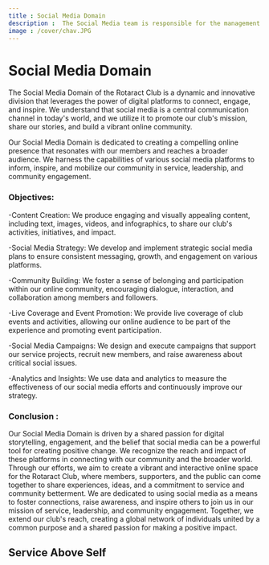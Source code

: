 ```yaml
---
title : Social Media Domain
description :  The Social Media team is responsible for the management of online content, and promotion of the organization's brand and message across various platforms.
image : /cover/chav.JPG
---
```


# Social Media Domain

The Social Media Domain of the Rotaract Club is a dynamic and innovative division that leverages the power of digital platforms to connect, engage, and inspire. We understand that social media is a central communication channel in today's world, and we utilize it to promote our club's mission, share our stories, and build a vibrant online community.

Our Social Media Domain is dedicated to creating a compelling online presence that resonates with our members and reaches a broader audience. We harness the capabilities of various social media platforms to inform, inspire, and mobilize our community in service, leadership, and community engagement.


### Objectives:

-Content Creation: We produce engaging and visually appealing content, including text, images, videos, and infographics, to share our club's activities, initiatives, and impact.

-Social Media Strategy: We develop and implement strategic social media plans to ensure consistent messaging, growth, and engagement on various platforms.

-Community Building: We foster a sense of belonging and participation within our online community, encouraging dialogue, interaction, and collaboration among members and followers.

-Live Coverage and Event Promotion: We provide live coverage of club events and activities, allowing our online audience to be part of the experience and promoting event participation.

-Social Media Campaigns: We design and execute campaigns that support our service projects, recruit new members, and raise awareness about critical social issues.

-Analytics and Insights: We use data and analytics to measure the effectiveness of our social media efforts and continuously improve our strategy.


### Conclusion :
Our Social Media Domain is driven by a shared passion for digital storytelling, engagement, and the belief that social media can be a powerful tool for creating positive change. We recognize the reach and impact of these platforms in connecting with our community and the broader world. Through our efforts, we aim to create a vibrant and interactive online space for the Rotaract Club, where members, supporters, and the public can come together to share experiences, ideas, and a commitment to service and community betterment. We are dedicated to using social media as a means to foster connections, raise awareness, and inspire others to join us in our mission of service, leadership, and community engagement. Together, we extend our club's reach, creating a global network of individuals united by a common purpose and a shared passion for making a positive impact.
## Service Above Self